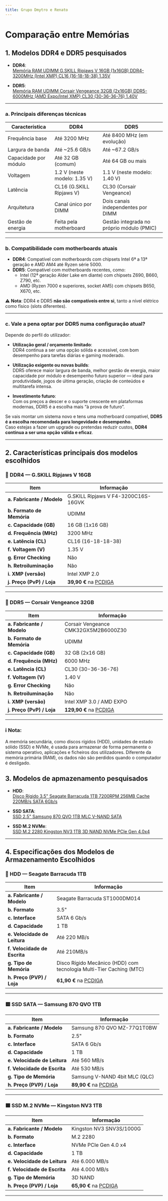 ```yaml
---
title: Grupo Dmytro e Renato
---
```

# Comparação entre Memórias

## 1. Modelos DDR4 e DDR5 pesquisados

- **DDR4**:  
  [Memória RAM UDIMM G.SKILL Ripjaws V 16GB (1x16GB) DDR4-3200MHz (Intel XMP) CL16 (16-18-18-38) 1.35V](https://www.pcdiga.com/componentes/memorias-ram/memorias-ram-ddr4/memoria-ram-udimm-g-skill-ripjaws-v-16gb-1x16gb-ddr4-3200mhz-intel-xmp-cl16-16-18-18-38-1-35v-preta-f4-3200c16s-16gvk-4719692007506)

- **DDR5**:  
  [Memória RAM UDIMM Corsair Vengeance 32GB (2x16GB) DDR5-6000MHz (AMD Expo/Intel XMP) CL30 (30-36-36-76) 1.40V](https://www.pcdiga.com/componentes/memorias-ram/memorias-ram-ddr5/memoria-ram-udimm-corsair-vengeance-32gb-2x16gb-ddr5-6000mhz-amd-expo-intel-xmp-cl30-30-36-36-76-1-40v-preta-cmk32gx5m2b6000z30-840006673293)

---

### a. Principais diferenças técnicas

| Característica        | DDR4                                                                 | DDR5                                                                      |
|----------------------|-----------------------------------------------------------------------|---------------------------------------------------------------------------|
| Frequência base      | Até 3200 MHz                                                          | Até 8400 MHz (em evolução)                                                |
| Largura de banda     | Até ~25.6 GB/s                                                        | Até ~67.2 GB/s                                                            |
| Capacidade por módulo| Até 32 GB (comum)                                                     | Até 64 GB ou mais                                                         |
| Voltagem             | 1.2 V (neste modelo: 1.35 V)                                           | 1.1 V (neste modelo: 1.40 V)                                              |
| Latência             | CL16 (G.SKILL Ripjaws V)                                              | CL30 (Corsair Vengeance)                                                 |
| Arquitetura          | Canal único por DIMM                                                  | Dois canais independentes por DIMM                                       |
| Gestão de energia    | Feita pela motherboard                                                | Gestão integrada no próprio módulo (PMIC)                                |

---

### b. Compatibilidade com motherboards atuais

- **DDR4**: Compatível com motherboards com chipsets Intel 6ª a 13ª geração e AMD AM4 até Ryzen série 5000.
- **DDR5**: Compatível com motherboards recentes, como:
  - Intel (12ª geração Alder Lake em diante) com chipsets Z690, B660, Z790, etc.
  - AMD (Ryzen 7000 e superiores, socket AM5) com chipsets B650, X670, etc.

⚠️ **Nota**: DDR4 e DDR5 **não são compatíveis entre si**, tanto a nível elétrico como físico (slots diferentes).

---

### c. Vale a pena optar por DDR5 numa configuração atual?

Depende do perfil do utilizador:

- **Utilização geral / orçamento limitado**:  
  DDR4 continua a ser uma opção sólida e acessível, com bom desempenho para tarefas diárias e gaming moderado.

- **Utilização exigente ou novas builds**:  
  DDR5 oferece maior largura de banda, melhor gestão de energia, maior capacidade por módulo e desempenho futuro superior — ideal para produtividade, jogos de última geração, criação de conteúdos e multitarefa intensa.

- **Investimento futuro**:  
  Com os preços a descer e o suporte crescente em plataformas modernas, DDR5 é a escolha mais “à prova de futuro”.

Se vais montar um sistema novo e tens uma motherboard compatível, **DDR5 é a escolha recomendada para longevidade e desempenho**.  
Caso estejas a fazer um upgrade ou pretendas reduzir custos, **DDR4 continua a ser uma opção válida e eficaz**.

---

## 2. Características principais dos modelos escolhidos

### 🔹 DDR4 — G.SKILL Ripjaws V 16GB

| Item                      | Informação                                                                                 |
|---------------------------|--------------------------------------------------------------------------------------------|
| **a. Fabricante / Modelo**| G.SKILL Ripjaws V F4-3200C16S-16GVK                                                        |
| **b. Formato de Memória** | UDIMM                                                                                      |
| **c. Capacidade (GB)**    | 16 GB (1x16 GB)                                                                            |
| **d. Frequência (MHz)**   | 3200 MHz                                                                                   |
| **e. Latência (CL)**      | CL16 (16-18-18-38)                                                                         |
| **f. Voltagem (V)**       | 1.35 V                                                                                     |
| **g. Error Checking**     | Não                                                                                        |
| **h. Retroiluminação**    | Não                                                                                        |
| **i. XMP (versão)**       | Intel XMP 2.0                                                                              |
| **j. Preço (PvP) / Loja** | **39,90 €** na [PCDIGA](https://www.pcdiga.com/memoria-ram-udimm-g-skill-ripjaws-v-16gb-1x16gb-ddr4-3200mhz-intel-xmp-cl16-16-18-18-38-1-35v-preta-f4-3200c16s-16gvk-4719692007506) |

---

### 🔹 DDR5 — Corsair Vengeance 32GB

| Item                      | Informação                                                                                 |
|---------------------------|--------------------------------------------------------------------------------------------|
| **a. Fabricante / Modelo**| Corsair Vengeance CMK32GX5M2B6000Z30                                                       |
| **b. Formato de Memória** | UDIMM                                                                                      |
| **c. Capacidade (GB)**    | 32 GB (2x16 GB)                                                                            |
| **d. Frequência (MHz)**   | 6000 MHz                                                                                   |
| **e. Latência (CL)**      | CL30 (30-36-36-76)                                                                         |
| **f. Voltagem (V)**       | 1.40 V                                                                                     |
| **g. Error Checking**     | Não                                                                                        |
| **h. Retroiluminação**    | Não                                                                                        |
| **i. XMP (versão)**       | Intel XMP 3.0 / AMD EXPO                                                                   |
| **j. Preço (PvP) / Loja** | **129,90 €** na [PCDIGA](https://www.pcdiga.com/memoria-ram-udimm-corsair-vengeance-32gb-2x16gb-ddr5-6000mhz-amd-expo-intel-xmp-cl30-30-36-36-76-1-40v-preta-cmk32gx5m2b6000z30-840006673293) |

---

### ℹ️ Nota:

A memória secundária, como discos rígidos (HDD), unidades de estado sólido (SSD) e NVMe, é usada para armazenar de forma permanente o sistema operativo, aplicações e ficheiros dos utilizadores. Diferente da memória primária (RAM), os dados não são perdidos quando o computador é desligado.

## 3. Modelos de apmazenamento pesquisados

- **HDD**:  
  [Disco Rígido 3.5" Seagate Barracuda 1TB 7200RPM 256MB Cache 220MB/s SATA 6Gb/s](https://www.pcdiga.com/armazenamento/armazenamento-interno/discos-rigidos-hdd/disco-rigido-3-5-seagate-barracuda-1tb-7200rpm-256mb-cache-220mb-s-sata-6gb-s-st1000dm014-8719706028332)

- **SSD SATA**:  
  [SSD 2.5" Samsung 870 QVO 1TB MLC V-NAND SATA](https://www.pcdiga.com/armazenamento/armazenamento-interno/solid-state-drives-ssd/ssd-2-5-samsung-870-qvo-1tb-mlc-v-nand-sata-mz-77q1t0bw-8806090396038)

- **SSD M.2 NVMe**:  
  [SSD M.2 2280 Kingston NV3 1TB 3D NAND NVMe PCIe Gen 4.0x4](https://www.pcdiga.com/armazenamento/armazenamento-interno/solid-state-drives-ssd/ssd-m-2-2280-kingston-nv3-1tb-3d-nand-nvme-pcie-gen-4-0x4-snv3s-1000g-740617344790)

---

## 4. Especificações dos Modelos de Armazenamento Escolhidos

### 🔹 HDD — Seagate Barracuda 1TB

| Item                         | Informação                                                                                                                                                                                                 |
|------------------------------|------------------------------------------------------------------------------------------------------------------------------------------------------------------------------------------------------------|
| **a. Fabricante / Modelo**   | Seagate Barracuda ST1000DM014                                                                                                                                                                              |
| **b. Formato**               | 3.5"                                                                                                                                                                                                       |
| **c. Interface**             | SATA 6 Gb/s                                                                                                                                                                                                |
| **d. Capacidade**            | 1 TB                                                                                                                                                                                                       |
| **e. Velocidade de Leitura** | Até 220 MB/s                                                                                                                                                                                               |
| **f. Velocidade de Escrita** | Até 210MB/s                                                                                                                                                                                           |
| **g. Tipo de Memória**       | Disco Rígido Mecânico (HDD) com tecnologia Multi-Tier Caching (MTC)                                                                                                                                       |
| **h. Preço (PVP) / Loja**    | **61,90 €** na [PCDIGA](https://www.pcdiga.com/armazenamento/armazenamento-interno/discos-rigidos-hdd/disco-rigido-3-5-seagate-barracuda-1tb-7200rpm-256mb-cache-220mb-s-sata-6gb-s-st1000dm014-8719706028332) |

---

### 🟨 SSD SATA — Samsung 870 QVO 1TB

| Item                         | Informação                                                                                                                                                                                                 |
|------------------------------|------------------------------------------------------------------------------------------------------------------------------------------------------------------------------------------------------------|
| **a. Fabricante / Modelo**   | Samsung 870 QVO MZ-77Q1T0BW                                                                                                                                                                                |
| **b. Formato**               | 2.5"                                                                                                                                                                                                       |
| **c. Interface**             | SATA 6 Gb/s                                                                                                                                                                                                |
| **d. Capacidade**            | 1 TB                                                                                                                                                                                                       |
| **e. Velocidade de Leitura** | Até 560 MB/s                                                                                                                                                                                               |
| **f. Velocidade de Escrita** | Até 530 MB/s                                                                                                                                                                                               |
| **g. Tipo de Memória**       | Samsung V-NAND 4bit MLC (QLC)                                                                                                                                                                              |
| **h. Preço (PVP) / Loja**    | **89,90 €** na [PCDIGA](https://www.pcdiga.com/armazenamento/armazenamento-interno/solid-state-drives-ssd/ssd-2-5-samsung-870-qvo-1tb-mlc-v-nand-sata-mz-77q1t0bw-8806090396038) |

---

### 🟩 SSD M.2 NVMe — Kingston NV3 1TB

| Item                         | Informação                                                                                                                                                                                                 |
|------------------------------|------------------------------------------------------------------------------------------------------------------------------------------------------------------------------------------------------------|
| **a. Fabricante / Modelo**   | Kingston NV3 SNV3S/1000G                                                                                                                                                                                   |
| **b. Formato**               | M.2 2280                                                                                                                                                                                                   |
| **c. Interface**             | NVMe PCIe Gen 4.0 x4                                                                                                                                                                                       |
| **d. Capacidade**            | 1 TB                                                                                                                                                                                                       |
| **e. Velocidade de Leitura** | Até 6.000 MB/s                                                                                                                                                                                             |
| **f. Velocidade de Escrita** | Até 4.000 MB/s                                                                                                                                                                                             |
| **g. Tipo de Memória**       | 3D NAND                                                                                                                                                                                                    |
| **h. Preço (PVP) / Loja**    | **65,90 €** na [PCDIGA](https://www.pcdiga.com/armazenamento/armazenamento-interno/solid-state-drives-ssd/ssd-m-2-2280-kingston-nv3-1tb-3d-nand-nvme-pcie-gen-4-0x4-snv3s-1000g-740617344790) |

---


